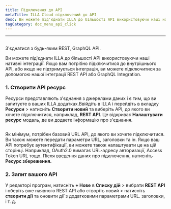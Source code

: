 ```yaml
---
title: Підключення до API
metaTitle: ILLA Cloud підключений до API
desc: Ви можете під'єднати ILLA до більшості API використовуючи наші нативні інтеграції. ILLA може підключатися до будь-якого REST, GraphQL API
tagCategory: doc_menu_api_click
---
```


* * *

## <Heading hidden>Підключення до API</Heading>

З'єднатися з будь-яким REST, GraphQL API.

Ви можете під'єднати ILLA до більшості API використовуючи наші нативні інтеграції. Якщо вам потрібно підключитися до внутрішнього API, або якщо не підтримується інтеграція, ви можете підключитися за допомогою нашої інтеграції REST API або GraphQL Integration.

### 1.  Створити API ресурс

Ресурси представляють з'єднання з джерелами даних і є тим, що ви запитуєте в ваших ILLA додатках.Ввійдіть в ILLA і перейдіть в вкладку **Ресурси** > натисніть **Створити новий** та виберіть API, до якого ви хочете підключитися, наприклад, **REST API**. Це відкриває **Налаштувати ресурс** модаль, де ви додаєте інформацію про з'єднання.

<img
  src='https://cdn.illacloud.com/official-website/img/docs/connect/connect-api/config.png'
  alt=""
/>

Як мінімум, потрібен базовий URL API, до якого ви хочете підключитися. Ви також можете передати параметри URL, заголовки та ін. Якщо ваш API потребує аутентифікації, ви можете також налаштувати це на цій сторінці. Наприклад, OAuth2.0 вимагає URL-адресу авторизації, Access Token URL тощо. Після введення даних про підключення, натисніть **Ресурс збереження.**

### 2.  Запит вашого API

У редакторі програм, натисніть **+ Нове** в **Списку дій** > вибрати **REST API** і оберіть вже наявного REST API або створіть новий > натисніть **створити дії** та оновити дії з додатковими параметрами URL. заголовки, і т. д.

<img
  src='https://cdn.illacloud.com/official-website/img/docs/connect/connect-api/action.png'
  alt=""
/>
